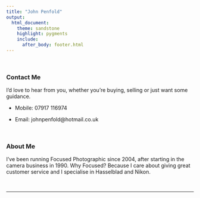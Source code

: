 ```yaml
---
title: "John Penfold"
output:
  html_document:
    theme: sandstone
    highlight: pygments
    include:
      after_body: footer.html
---
```


<p>&nbsp;</p>

### Contact Me

I'd love to hear from you, whether you're buying, selling or just want some guidance.

  * Mobile: 07917 116974
  
  * Email: johnpenfold@hotmail.co.uk 

<p>&nbsp;</p>

### About Me

I've been running Focused Photographic since 2004, after starting in the camera business in 1990. Why Focused? Because I care about giving great customer service and I specialise in Hasselblad and Nikon.

<p>&nbsp;</p>

---